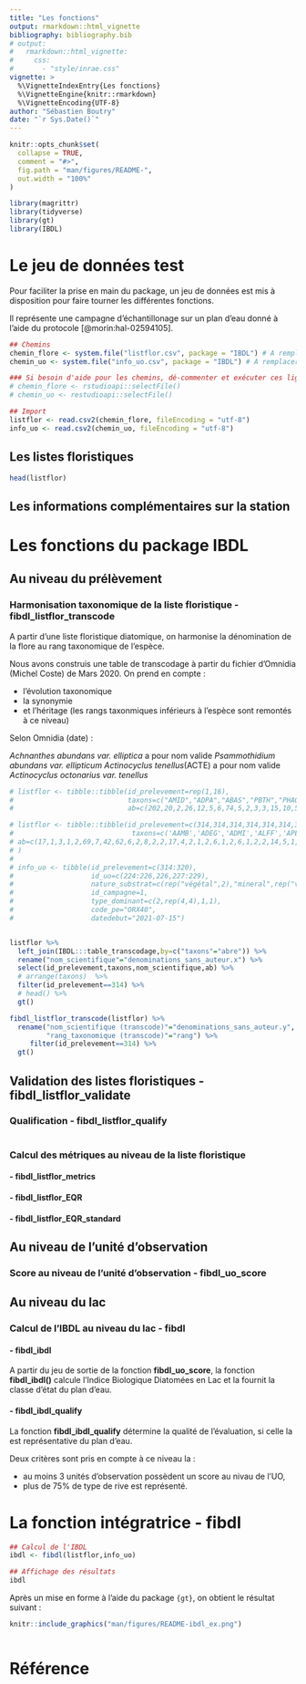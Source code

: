 ```yaml
---
title: "Les fonctions"
output: rmarkdown::html_vignette
bibliography: bibliography.bib
# output: 
#   rmarkdown::html_vignette:
#     css:
#       - "style/inrae.css"
vignette: >
  %\VignetteIndexEntry{Les fonctions}
  %\VignetteEngine{knitr::rmarkdown}
  %\VignetteEncoding{UTF-8}
author: "Sébastien Boutry"
date: "`r Sys.Date()`"
---
```




```r
knitr::opts_chunk$set(
  collapse = TRUE,
  comment = "#>",
  fig.path = "man/figures/README-",
  out.width = "100%"
)
```


```r
library(magrittr)
library(tidyverse)
library(gt)
library(IBDL)
```

# Le jeu de données test

Pour faciliter la prise en main du package, un jeu de données est mis à disposition pour faire tourner les différentes fonctions.

Il représente une campagne d'échantillonage sur un plan d'eau donné à l'aide du protocole [@morin:hal-02594105].

```r
## Chemins
chemin_flore <- system.file("listflor.csv", package = "IBDL") # A remplacer par votre chemin
chemin_uo <- system.file("info_uo.csv", package = "IBDL") # A remplacer par votre chemin

### Si besoin d'aide pour les chemins, dé-commenter et exécuter ces lignes à la place pour sélectionner les fichiers via une fenêtre de dialogue
# chemin_flore <- rstudioapi::selectFile()
# chemin_uo <- restudioapi::selectFile()

## Import
listflor <- read.csv2(chemin_flore, fileEncoding = "utf-8")
info_uo <- read.csv2(chemin_uo, fileEncoding = "utf-8")
```

## Les listes floristiques

```r
head(listflor)
```


## Les informations complémentaires sur la station 

# Les fonctions du package IBDL

## Au niveau du prélèvement

### Harmonisation taxonomique de la liste floristique - **fibdl_listflor_transcode**

A partir d'une liste floristique diatomique, on harmonise la dénomination de la flore au rang taxonomique de l'espèce.

Nous avons construis une table de transcodage à partir du fichier d'Omnidia (Michel Coste) de Mars 2020.
On prend en compte :

- l'évolution taxonomique 
- la synonymie
- et l'héritage (les rangs taxonmiques inférieurs à l'espèce sont remontés à ce niveau)

Selon Omnidia (date) :

*Achnanthes abundans var. elliptica* a pour nom valide *Psammothidium abundans var. ellipticum*
*Actinocyclus tenellus*(ACTE) a pour nom valide *Actinocyclus octonarius var. tenellus*



```r
# listflor <- tibble::tibble(id_prelevement=rep(1,16),
#                            taxons=c("AMID","ADPA","ABAS","PBTH","PHAO","PSDG","NXDS","GLAT","DSTE","RABB","COCE","ENCM","PSBR","PLTD","ADEU","AUPU"),
#                            ab=c(202,20,2,26,12,5,6,74,5,2,3,3,15,10,5,20))

# listflor <- tibble::tibble(id_prelevement=c(314,314,314,314,314,314,314,314,314,314,314,314,314,314,314,314,314,314,314,314,314,314,314,314,314,314,314,314,314,314,314,315,315,315,315,315,315,315,315,315,315,315,315,315,315,315,315,315,315,315,315,315,315,316,316,316,316,316,316,316,316,316,316,316,316,316,316,316,316,316,316,316,316,316,316,316,316,316,316,316,316,316,316,316,316,316,317,317,317,317,317,317,317,317,317,317,317,317,317,317,317,317,317,317,317,317,317,317,317,317,317,317,317,317,317,317,317,317,317,317,317,317,317,317,317,317,317,317,317,317,317,318,318,318,318,318,318,318,318,318,318,318,318,318,318,318,318,318,318,318,318,318,318,318,318,318,318,318,318,318,318,318,318,318,318,318,318,318,319,319,319,319,319,319,319,319,319,319,319,319,319,319,319,319,319,319,319,319,319,319,319,319,319,319,319,319,319,319,319,320,320,320,320,320,320,320,320,320,320,320,320,320,320,320,320,320,320,320,320,320,320,320,320,320,320),
#                             taxons=c('AAMB','ADEG','ADMI','ALFF','APED','AUAJ','AUGR','AUPU','CMED','CMEN','DPST','ENMI','ESLE','EUNO','FCVA','FPEC','GANG','GAUR','GMIN','GPAR','NACI','NADA','NCPL','NCTE','NIGR','NPAL','NPML','NSUA','RABB','SPUP','STRU','AAMB','ADCS','ADMI','AMUZ','AUAJ','AUGR','CMED','ENMI','EOMI','FRAG','GBOB','GPAR','NAGN','NCPL','NCRY','NDIS','NFIL','NIGR','NPAL','NPML','NSIA','STRU','AAMB','ADEG','ADMI','ALFF','AMUZ','AUAJ','AUPU','CMED','CMEN','ENMI','EOMI','ESBM','ESLE','FPEC','GAUR','GBOB','GMIN','GPAR','MPMI','NACI','NCRY','NCTE','NIGR','NIVA','NPAL','NPML','NSIA','NSUA','NVEN','SBRV','SPUP','SSEM','STRU','AAMB','ACOP','ADEU','ADRI','ALFF','APED','AUAJ','AUGR','AUPU','CEUG','CMED','ENMI','ENNG','EOMI','ESBM','FCVA','FPEC','FPIN','GBOB','GMIN','GPAR','GPRI','KOBG','MPMI','MVAR','NAGN','NAMP','NANT','NCPL','NCRY','NCTE','NDIS','NGRE','NIGR','NINC','NPAL','NPML','NRCH','NSTS','NTPT','PLFR','PTDE','RSIN','SSVE','STRU','AAMB','ADMI','AMUZ','AUAJ','AUGR','AUPU','CCOS','CMED','CMEN','DPST','DSTE','ENMI','EOMI','ESLE','ESUM','FCVA','FDEL','FPEC','FRAG','GBOB','GMIN','GOMP','GPAR','GPRI','MVAR','NACI','NCPL','NIGR','NPAD','NPAL','NPML','NSIA','NSUA','PLHU','SEXG','SSLE','STRU','AAMB','ADEU','ADMI','AMUZ','AUAJ','AUGR','AUPU','CDUB','CMED','ENMI','ESLE','EUNO','FCVA','FPIN','FPRU','FRAG','GMIN','GOMP','GPAR','NACI','NCPL','NIGR','NINT','NPAD','NPAL','NPML','NSUA','PINU','SPUP','SSLE','STRU','AAMB','ADMI','AUAJ','AUPU','CMED','CMEN','EMIN','ENMI','ESLE','EUNO','FRUM','GAUR','GBOB','GMIN','GOMP','GPAR','MVAR','NACI','NCRY','NIGR','NPAD','NPAL','NPML','NSUA','SPUP','STRU'),
# ab=c(17,1,3,1,2,69,7,42,62,6,2,8,2,2,17,4,2,1,2,6,1,2,6,1,2,2,14,5,1,2,110,2,1,9,2,17,2,8,25,4,286,4,2,2,2,2,1,1,1,12,7,1,11,1,3,11,6,5,52,2,16,5,8,132,1,28,6,2,11,2,1,15,11,13,4,1,3,2,13,4,6,2,1,4,6,25,3,2,2,1,4,12,22,1,6,4,13,59,2,5,18,4,19,4,23,13,12,3,4,6,5,1,2,2,2,4,2,1,1,1,29,26,2,2,47,1,2,2,6,1,19,3,7,1,31,1,10,2,8,7,5,2,16,1,38,1,4,2,15,64,4,10,29,7,3,1,41,6,19,1,51,2,5,6,2,1,1,1,5,1,2,3,48,1,13,1,12,15,41,3,3,1,6,8,4,60,23,18,2,3,1,11,81,2,9,2,2,1,19,5,1,22,15,11,1,8,9,25,5,2,4,6,2,179,46,1,15,3,1,1,24,2,4,2,14)
# ) 
# 
# info_uo <- tibble(id_prelevement=c(314:320),
#                   id_uo=c(224:226,226,227:229),
#                   nature_substrat=c(rep("végétal",2),"mineral",rep("végétal",4)),
#                   id_campagne=1,
#                   type_dominant=c(2,rep(4,4),1,1),
#                   code_pe="ORX40",
#                   datedebut="2021-07-15")


listflor %>% 
  left_join(IBDL:::table_transcodage,by=c("taxons"="abre")) %>% 
  rename("nom_scientifique"="denominations_sans_auteur.x") %>% 
  select(id_prelevement,taxons,nom_scientifique,ab) %>% 
  # arrange(taxons)  %>% 
  filter(id_prelevement==314) %>% 
  # head() %>% 
  gt()

fibdl_listflor_transcode(listflor) %>% 
  rename("nom_scientifique (transcode)"="denominations_sans_auteur.y",
         "rang_taxonomique (transcode)"="rang") %>% 
     filter(id_prelevement==314) %>% 
  gt()
```

## Validation des listes floristiques - **fibdl_listflor_validate**

### Qualification - **fibdl_listflor_qualify**


```r

```


###  Calcul des métriques au niveau de la liste floristique

#### - **fibdl_listflor_metrics**
#### - **fibdl_listflor_EQR**
#### - **fibdl_listflor_EQR_standard**

## Au niveau de l'unité d'observation 

### Score au niveau de l'unité d'observation - fibdl_uo_score

## Au niveau du lac 

### Calcul de l'IBDL au niveau du lac - **fibdl**

#### - **fibdl_ibdl**

A partir du jeu de sortie de la fonction **fibdl_uo_score**, la fonction **fibdl_ibdl()** calcule l'Indice Biologique Diatomées en Lac et la fournit la classe d'état du plan d'eau.



#### - **fibdl_ibdl_qualify**

La fonction **fibdl_ibdl_qualify** détermine la qualité de l'évaluation, si celle la est représentative du plan d'eau.

Deux critères sont pris en compte à ce niveau la :

- au moins 3 unités d'observation possèdent un score au nivau de l'UO,
- plus de 75% de type de rive est représenté.

# La fonction intégratrice  - **fibdl**

```r
## Calcul de l'IBDL
ibdl <- fibdl(listflor,info_uo)

## Affichage des résultats
ibdl
```

Après un mise en forme à l'aide du package `{gt}`, on obtient le résultat suivant :

```r
knitr::include_graphics("man/figures/README-ibdl_ex.png")
```


```r

```

# Référence
